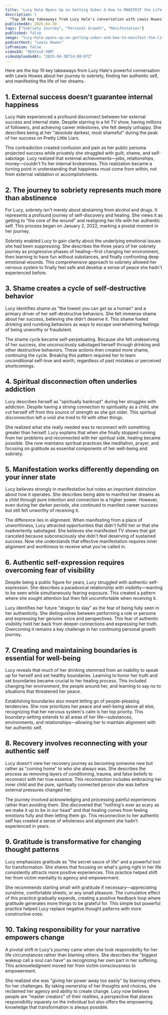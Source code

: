 ```yaml
---
title: "Lucy Hale Opens Up on Getting Sober & How to MANIFEST the Life of Your Dreams!"
description: |
  "Top 10 key takeaways from Lucy Hale's conversation with Lewis Howes about her journey to sobriety, finding her authentic self, and manifesting the life of her dreams."
publishedAt: 2025-04-30
tags: ["Sobriety Journey", "Personal Growth", "Manifestation"]
published: false
image: "lucy-hale-opens-up-on-getting-sober-and-how-to-manifest-the-life-of-your-dreams.jpg"
podcastHost: "Lewis Howes"
isPremium: false
videoId: "9bXtnuX-VOM"
videoUploadedAt: "2025-04-30T14:00:07Z"
---
```



<PodcastSummaryPageLayout frontmatter={frontmatter}>
Here are the top 10 key takeaways from Lucy Hale's powerful conversation with Lewis Howes about her journey to sobriety, finding her authentic self, and manifesting the life of her dreams.

## 1. External success doesn't guarantee internal happiness

Lucy Hale experienced a profound disconnect between her external success and internal state. Despite starring in a hit TV show, having millions of followers, and achieving career milestones, she felt deeply unhappy. She describes being at her "absolute darkest, most shameful" during the peak of her success on Pretty Little Liars.

This contradiction created confusion and pain as her public persona projected success while privately she struggled with guilt, shame, and self-sabotage. Lucy realized that external achievements—jobs, relationships, money—couldn't fix her internal brokenness. This realization became a turning point in understanding that happiness must come from within, not from external validation or accomplishments.

## 2. The journey to sobriety represents much more than abstinence

For Lucy, sobriety isn't merely about abstaining from alcohol and drugs. It represents a profound journey of self-discovery and healing. She views it as getting to "the core of the wound" and realigning her life with her authentic self. This process began on January 2, 2022, marking a pivotal moment in her journey.

Sobriety enabled Lucy to gain clarity about the underlying emotional issues she had been suppressing. She describes the three years of her sobriety journey as progressive phases of healing—first changing her environment, then learning to have fun without substances, and finally confronting deep emotional wounds. This comprehensive approach to sobriety allowed her nervous system to finally feel safe and develop a sense of peace she hadn't experienced before.

## 3. Shame creates a cycle of self-destructive behavior

Lucy identifies shame as "the lowest you can get as a human" and a primary driver of her self-destructive behaviors. She felt immense shame about her success, believing she didn't deserve it. This shame fueled drinking and numbing behaviors as ways to escape overwhelming feelings of being unworthy or fraudulent.

The shame cycle became self-perpetuating. Because she felt undeserving of her success, she unconsciously sabotaged herself through drinking and other destructive behaviors. These actions then created more shame, continuing the cycle. Breaking this pattern required her to learn unconditional self-love and worth, regardless of past mistakes or perceived shortcomings.

## 4. Spiritual disconnection often underlies addiction

Lucy describes herself as "spiritually bankrupt" during her struggles with addiction. Despite having a strong connection to spirituality as a child, she cut herself off from this source of strength as she got older. This spiritual disconnection left a void she tried to fill with other things.

She realized what she really needed was to reconnect with something greater than herself. Lucy explains that when she finally stopped running from her problems and reconnected with her spiritual side, healing became possible. She now maintains spiritual practices like meditation, prayer, and focusing on gratitude as essential components of her well-being and sobriety.

## 5. Manifestation works differently depending on your inner state

Lucy believes strongly in manifestation but notes an important distinction about how it operates. She describes being able to manifest her dreams as a child through pure intention and connection to a higher power. However, even during her darker periods, she continued to manifest career success but still felt unworthy of receiving it.

The difference lies in alignment. When manifesting from a place of unworthiness, Lucy attracted opportunities that didn't fulfill her or that she inadvertently sabotaged. She believes she manifested TV shows that got canceled because subconsciously she didn't feel deserving of sustained success. Now she understands that effective manifestation requires inner alignment and worthiness to receive what you've called in.

## 6. Authentic self-expression requires overcoming fear of visibility

Despite being a public figure for years, Lucy struggled with authentic self-expression. She describes a paradoxical relationship with visibility—wanting to be seen while simultaneously fearing exposure. This created a pattern where she sought attention but then felt uncomfortable when receiving it.

Lucy identifies her future "dragon to slay" as the fear of being fully seen in her authenticity. She distinguishes between performing a role or persona and expressing her genuine voice and perspectives. This fear of authentic visibility held her back from deeper connections and expressing her truth. Overcoming it remains a key challenge in her continuing personal growth journey.

## 7. Creating and maintaining boundaries is essential for well-being

Lucy reveals that much of her drinking stemmed from an inability to speak up for herself and set healthy boundaries. Learning to honor her truth and set boundaries became crucial to her healing process. This included changing her environment, the people around her, and learning to say no to situations that threatened her peace.

Establishing boundaries also meant letting go of people-pleasing tendencies. She now prioritizes her peace and well-being above all else, recognizing that her nervous system's calm is her top priority. This boundary-setting extends to all areas of her life—substances, environments, and relationships—allowing her to maintain alignment with her authentic self.

## 8. Recovery involves reconnecting with your authentic self

Lucy doesn't view her recovery journey as becoming someone new but rather as "coming home" to who she always was. She describes the process as removing layers of conditioning, trauma, and false beliefs to reconnect with her true essence. This reconnection includes embracing her inner child and the pure, spiritually connected person she was before external pressures changed her.

The journey involved acknowledging and processing painful experiences rather than avoiding them. She discovered that "nothing's ever as scary as we make it up to be in our head" and that healing comes from feeling emotions fully and then letting them go. This reconnection to her authentic self has created a sense of wholeness and alignment she hadn't experienced in years.

## 9. Gratitude is transformative for changing thought patterns

Lucy emphasizes gratitude as "the secret sauce of life" and a powerful tool for transformation. She shares that focusing on what's going right in her life consistently attracts more positive experiences. This practice helped shift her from victim mentality to agency and empowerment.

She recommends starting small with gratitude if necessary—appreciating sunshine, comfortable sheets, or any small pleasure. The cumulative effect of this practice gradually expands, creating a positive feedback loop where gratitude generates more things to be grateful for. This simple but powerful practice helped Lucy replace negative thought patterns with more constructive ones.

## 10. Taking responsibility for your narrative empowers change

A pivotal shift in Lucy's journey came when she took responsibility for her life circumstances rather than blaming others. She describes the "biggest wakeup call a soul can have" as recognizing her own part in her suffering. This acknowledgment moved her from victim consciousness to empowerment.

She realized she was "giving her power away too easily" by blaming others for her challenges. By taking ownership of her thoughts and choices, she reclaimed her agency and ability to create change. Lucy now believes people are "master creators" of their realities, a perspective that places responsibility squarely on the individual but also offers the empowering knowledge that transformation is always possible.

</PodcastSummaryPageLayout>
